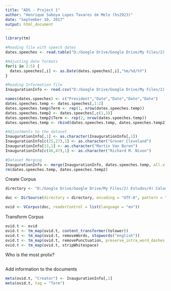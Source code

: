```yaml
---
title: "ADS - Project 1"
author: "Henrique Saboya Lopes Tavares de Melo (hs2923)"
date: "September 10, 2017"
output: html_document
---
```


```r
library(tm)

#Reading file with speech dates
dates.speeches <- read.table("D:/Google Drive/Google Drive/My Files/2) Estudos/4) Columbia/3) Classes/4) Fall 2017/1) Applied Data Science/1) GitHub/fall2017-project1-hs2923/data/InauguationDates.txt", header = T, skip = 1, sep = "\t")

#Adjusting date formats
for(i in 2:5) {
  dates.speeches[,i] <- as.Date(dates.speeches[,i],"%m/%d/%Y")
}

#Reading Information file 
InaugurationInfo <- read.csv("D:/Google Drive/Google Drive/My Files/2) Estudos/4) Columbia/3) Classes/4) Fall 2017/1) Applied Data Science/1) GitHub/fall2017-project1-hs2923/data/InaugurationInfo.csv")

names(dates.speeches) <- c("President","Date","Date","Date","Date") 
dates.speeches.temp <- dates.speeches[,1:2]
dates.speeches.temp$Term <- rep(1, nrow(dates.speeches.temp))
dates.speeches.temp2 <- dates.speeches[,c(1,3)]
dates.speeches.temp2$Term <- rep(2, nrow(dates.speeches.temp))
dates.speeches.temp <- rbind(dates.speeches.temp, dates.speeches.temp2)

#Adjustments to the dataset
InaugurationInfo[,1] <- as.character(InaugurationInfo[,1]) 
InaugurationInfo[c(25,27),1] <- as.character("Grover Cleveland")
InaugurationInfo[13,1] <- as.character("Martin Van Buren")
InaugurationInfo[c(46,47),1] <- as.character("Richard M. Nixon")

#Dataset Merging
InaugurationInfo <- merge(InaugurationInfo, dates.speeches.temp, all.x = T, all.y = F, by.x = c("President", "Term"), by.y = c("President", "Term"))
rm(dates.speeches.temp, dates.speeches.temp2)


```

Create Corpus

```r
directory <- "D:/Google Drive/Google Drive/My Files/2) Estudos/4) Columbia/3) Classes/4) Fall 2017/1) Applied Data Science/1) GitHub/fall2017-project1-hs2923/output/R Notebook/InauguralSpeeches"

doc <- DirSource(directory = directory, encoding = "UTF-8", pattern = "\\.txt$")

ovid <- VCorpus(doc, readerControl = list(language = "en"))
```

Transform Corpus

```r
ovid.t <- ovid
ovid.t <- tm_map(ovid.t, content_transformer(tolower))
ovid.t <- tm_map(ovid.t, removeWords, stopwords("english"))
ovid.t <- tm_map(ovid.t, removePunctuation, preserve_intra_word_dashes = T)
ovid.t <- tm_map(ovid.t, stripWhitespace)

```

Who is the most prolix?

```r

```

Add information to the documents

```r
meta(ovid.t, "Creator") <- InaugurationInfo[,1]
meta(ovid.t, tag = "Term")
```















